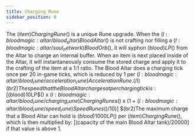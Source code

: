 ```yaml
---
title: Charging Rune
sidebar_position: 0
---
```



The $(item)Charging Rune$() is a unique Rune upgrade. When the $(l:bloodmagic:altar/blood_altar)Blood Altar$() is not crafting nor filling a $(l:bloodmagic:altar/soul_network)Blood Orb$(), it will syphon $(blood)LP$() from the Altar to charge an internal buffer. When an item is next placed inside of the Altar, it will instantaneously consume the stored charge and apply it to the crafting of the item at a 1:1 ratio.
The Blood Altar does a charging tick once per 20 in-game ticks, which is reduced by 1 per $(l:bloodmagic:altar/blood_rune/acceleration_rune)Acceleration Rune.$(/l) $(br2)The speed that the Blood Altar charges at per charging tick is: [$(blood)10LP$() x $(l:bloodmagic:altar/blood_rune/charging_rune)Charging Runes$() x (1 + $(l:bloodmagic:altar/blood_rune/speed_rune)Speed Runes$()/10)] $(br2)The maximum charge that a Blood Altar can hold is $(blood)1000 LP$() per $(item)Charging Rune$(), which is then multiplied by: [(capacity of the main Blood Altar tank)/20000] if that value is above 1.
